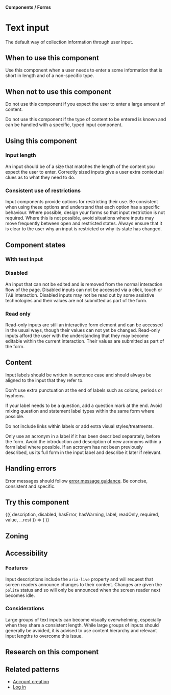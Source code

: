 

<Meta title="Components/Form/Fields/Text" />

#### Components / Forms

# Text input

The default way of collection information through user input.

<Canvas>
	<Story name="Default">
		<Form.Text label="Dataset name" />
	</Story>
</Canvas>

## When to use this component

Use this component when a user needs to enter a some information that is short in length and of a non-specific type.

## When not to use this component

Do not use this component if you expect the user to enter a large amount of content.

Do not use this component if the type of content to be entered is known and can be handled with a specific, typed input component.

## Using this component

### Input length

An input should be of a size that matches the length of the content you expect the user to enter. Correctly sized inputs give a user extra contextual clues as to what they need to do.

### Consistent use of restrictions

Input components provide options for restricting their use. Be consistent when using these options and understand that each option has a specific behaviour. Where possible, design your forms so that input restriction is not required. Where this is not possible, avoid situations where inputs may move frequently between open and restricted states. Always ensure that it is clear to the user why an input is restricted or why its state has changed.

## Component states

### With text input

<Canvas>
	<Story name="Filled">
		<Form.Text label="Dataset name" value="Customer Data" />
	</Story>
</Canvas>

### Disabled

An input that can not be edited and is removed from the normal interaction flow of the page. Disabled inputs can not be accessed via a click, touch or <kbd>TAB</kbd> interaction. Disabled inputs may not be read out by some assistive technologies and their values are not submitted as part of the form.

<Canvas>
	<Story name="Disabled">
		<Form.Text label="Dataset name" disabled value="Customer Data" />
	</Story>
</Canvas>

### Read only

Read-only inputs are still an interactive form element and can be accessed in the usual ways, though their values can not yet be changed. Read-only inputs afford the user with the understanding that they may become editable within the current interaction. Their values are submitted as part of the form.

<Canvas>
	<Story name="Read-only">
		<Form.Text label="Dataset name" readOnly value="Customer Data" />
	</Story>
</Canvas>

## Content

Input labels should be written in sentence case and should always be aligned to the input that they refer to.

Don't use extra punctuation at the end of labels such as colons, periods or hyphens.

If your label needs to be a question, add a question mark at the end. Avoid mixing question and statement label types within the same form where possible.

Do not include links within labels or add extra visual styles/treatments.

Only use an acronym in a label if it has been described separately, before the form. Avoid the introduction and description of new acronyms within a form label where possible. If an acronym has not been previously described, us its full form in the input label and describe it later if relevant.

## Handling errors

<Canvas>
	<Story name="Error state">
		<Form.Text required label="Dataset name" description="Enter a dataset name" hasError value="" />
	</Story>
</Canvas>

Error messages should follow [error message guidance](). Be concise, consistent and specific.

## Try this component

<Canvas>
	<Story
		name="Playground"
		args={{
			required: false,
			disabled: false,
			readOnly: false,
			hasError: false,
			hasWarning: false,
			label: 'Dataset name',
			description: '',
			value: 'Customer Data',
		}}
	>
		{({
			description,
			disabled,
			hasError,
			hasWarning,
			label,
			readOnly,
			required,
			value,
			...rest
		}) => (
			<Form.Text
				disabled={disabled}
				readOnly={readOnly}
				hasError={hasError}
				hasWarning={hasWarning}
				required={required}
				label={label}
				value={value}
				description={description}
			/>
		)}
	</Story>
</Canvas>

<ArgsTable story="Playground" />

## Zoning

<FigmaImage
	src="https://www.figma.com/file/qc8oUSyVJM67gSsbTShftt/%F0%9F%93%90-Zoning?node-id=245%3A219"
	alt="zoning image for inputs"
/>

## Accessibility

### Features

Input descriptions include the `aria-live` property and will request that screen readers announce changes to their content. Changes are given the `polite` status and so will only be announced when the screen reader next becomes idle.

### Considerations

Large groups of text inputs can become visually overwhelming, especially when they share a consistent length. While large groups of inputs should generally be avoided, it is advised to use content hierarchy and relevant input lengths to overcome this issue.

## Research on this component

## Related patterns

- [Account creation]()
- [Log in]()

